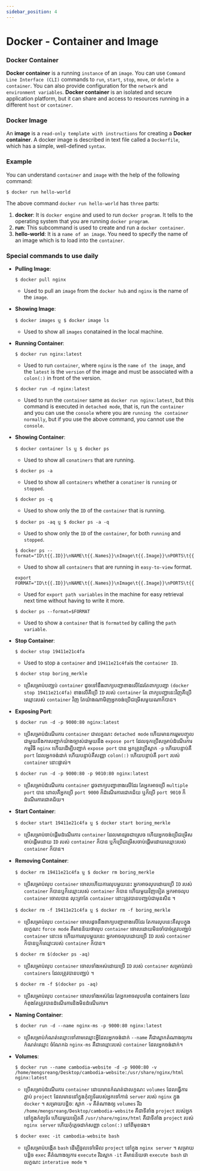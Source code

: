 ```yaml
---
sidebar_position: 4
---
```


# Docker - Container and Image

### Docker Container

**Docker container** is a running `instance` of an `image`. You can use `Command Line Interface (CLI)` commands to `run`, `start`, `stop`, `move`, or `delete a container`. You can also provide configuration for the `network` and `environment variables`. **Docker container** is an isolated and secure application platform, but it can share and access to resources running in a different `host` or `container`.

### Docker Image

An **image** is a `read-only template with instructions` for creating a **Docker container**. A docker image is described in text file called a `Dockerfile`, which has a simple, well-defined `syntax`.

### Example

You can understand `container` and `image` with the help of the following command:

```shell
$ docker run hello-world
```

The above command `docker run hello-world` has `three` parts:

1. **docker**: It is `docker engine` and used to run `docker program`. It tells to the operating system that you are running `docker program`.
2. **run**: This subcommand is used to create and run a `docker container`.
3. **hello-world**: It is a `name of an image`. You need to specify the name of an image which is to load into the `container`.

### Special commands to use daily

- **Pulling Image**:

  ```shell
  $ docker pull nginx
  ```

  - Used to pull an `image` from the `docker hub` and `nginx` is the name of the `image`.

- **Showing Image**:

  ```shell
  $ docker images ឬ​ $ docker image ls
  ```

  - Used to show all `images` conatained in the local machine.

- **Running Container**:

  ```shell
  $ docker run nginx:latest
  ```

  - Used to run `container`, where `nginx` is the `name of the image`, and the `latest` is the `version` of the image and must be associated with a `colon(:)` in front of the version.

  ```shell
  $ docker run -d nginx:latest
  ```

  - Used to run the `container` same as `docker run nginx:latest`, but this command is executed in `detached mode`, that is, run the `container` and you can use the `console` where you are `running the container normally`, but if you use the above command, you cannot use the `console`.

- **Showing Container**:

  ```shell
  $ docker container ls ឬ $ docker ps
  ```

  - Used to show all `conatiners` that are running.

  ```shell
  $ docker ps -a
  ```

  - Used to show all `containers` whether a `conatiner` is `running` or `stopped`.

  ```shell
  $ docker ps -q
  ```

  - Used to show only the `ID` of the `container` that is running.

  ```shell
  $ docker ps -aq ឬ $ docker ps -a -q
  ```

  - Used to show only the `ID` of the `container`, for both `running` and `stopped`.

  ```shell
  $ docker ps --format="ID\t{{.ID}}\nNAME\t{{.Names}}\nImage\t{{.Image}}\nPORTS\t{{.Ports}}\nCOMMAND\t{{.Command}}\nCREATED\t{{.CreatedAt}}\nSTATUS\t{{.Status}}\n"
  ```

  - Used to show all `containers` that are running in `easy-to-view` format.

  ```shell
  export FORMAT="ID\t{{.ID}}\nNAME\t{{.Names}}\nImage\t{{.Image}}\nPORTS\t{{.Ports}}\nCOMMAND\t{{.Command}}\nCREATED\t{{.CreatedAt}}\nSTATUS\t{{.Status}}\n"
  ```

  - Used for `export path variables` in the machine for easy retrieval next time without having to write it more.

  ```shell
  $ docker ps --format=$FORMAT
  ```

  - Used to show a `container` that is `formatted` by calling the `path variable`.

- **Stop Container**:

  ```shell
  $ docker stop 19411e21c4fa
  ```

  - Used to stop a `container` and `19411e21c4fa`is the `container ID`.

  ```shell
  $ docker stop boring_merkle
  ```

  - ប្រើសម្រាប់បញ្ឈប់ `container` ដូចទៅនឹងពាក្យបញ្ជាខាងលើដែរតែពាក្យបញ្ជា `(docker stop 19411e21c4fa)` ខាងលើគឺប្រើ `ID` របស់ `container` តែ ពាក្យបញ្ជានេះវិញគឺប្រើឈ្មោះរបស់ `container` វិញ តែយ៉ាងណាមិញអ្នកចង់ប្រើជម្រើសមួយណាក៏បាន។

- **Exposing Port**:

  ```shell
  $ docker run -d -p 9000:80 nginx:latest
  ```

  - ប្រើសម្រាប់ដំណើរការ `container` ជាលក្ខណះ `detached mode` ហើយមានការរួមបញ្ចូលជាមួយនឹងការបញ្ជាក់យ៉ាងច្បាស់ជាមួយនឹង `expose port` ដែលទុកប្រើសម្រាប់ដំណើរការកម្មវិធី `nginx` ហើយដើម្បីបញ្ជាក់ `expose port` បាន អ្នកត្រូវប្រើស្លាក `-p` ហើយបន្ទាប់គឺ `port` ដែលអ្នកចង់ដាក់ ហើយបន្ទាប់គឺសញ្ញា `colon(:)` ហើយបន្ទាប់គឺ `port` របស់ `container` នោះផ្ទាល់។

  ```shell
  $ docker run -d -p 9000:80 -p 9010:80 nginx:latest
  ```

  - ប្រើសម្រាប់ដំណើរការ `container` ដូចពាក្យបញ្ជាខាងលើដែរ តែអ្នកអាចប្រើ `multiple port` បាន ពោលគឺអ្នកប្រើ `port 9000` ក៏ដំណើរការជោគជ័យ ឬក៏ប្រើ `port 9010` ក៏ដំណើរការជោគជ័យ។

- **Start Container**:

  ```shell
  $ docker start 19411e21c4fa ឬ $ docker start boring_merkle
  ```

  - ប្រើសម្រាប់ចាប់ផ្តើមដំណើរការ `container` ដែលមានរួចជាស្រេច ហើយអ្នកចង់ប្រើជម្រើសចាប់ផ្តើមដោយ `ID` របស់ `container` ក៏បាន​ ឬក៏ប្រើជម្រើស​ចាប់ផ្តើមដោយឈ្មោះរបស់ `container` ក៏បាន។

- **Removing Container**:

  ```shell
  $ docker rm 19411e21c4fa ឬ $ docker rm boring_merkle
  ```

  - ប្រើសម្រាប់លុប `container` ចោលហើយការលុបមួយនេះ អ្នកអាចលុបដោយប្រើ `ID` របស់ `container` ក៏បានឬក៏ឈ្មោះរបស់ `container` ក៏​បាន ហើយមួយវិញទៀត អ្នកអាចលុប `container` ចោលបាន លុះត្រាតែ `container` នោះត្រូវបានបញ្ឈប់ជាមុនសិន ។

  ```shell
  $ docker rm -f 19411e21c4fa ឬ $ docker rm -f boring_merkle
  ```

  - ប្រើសម្រាប់លុប `container` ចោលដូចនឹងពាក្យបញ្ជាខាងលើដែរ តែការលុបនេះគឺលុបក្នុងលក្ខណះ `force mode` គឺមានន័យថាលុប `container` ចោលដោយមិនចាំបាច់ត្រូវបញ្ឈប់ `container` នោះទេ ហើយការលុបមួយនេះ អ្នកអាចលុបដោយប្រើ `ID` របស់ `container` ក៏បានឬក៏ឈ្មោះរបស់ `container` ក៏​បាន។

  ```shell
  $ docker rm $(docker ps -aq)
  ```

  - ប្រើសម្រាប់លុប `container` ចោលទាំងអស់ដោយប្រើ `ID` របស់ `container` សម្រាប់រាល់ `containers` ដែលត្រូវបានបញ្ឈប់ ។

  ```shell
  $ docker rm -f $(docker ps -aq)
  ```

  - ប្រើសម្រាប់លុប `container` ចោលទាំងអស់ដែរ តែអ្នកអាចលុបទាំង containers ដែលកំពុងតែត្រូវបានដំណើរការនិងមិនដំណើរការ។

- **Naming Container**:

  ```shell
  $ docker run -d --name nginx-ms -p 9000:80 nginx:latest
  ```

  - ប្រើសម្រាប់កំណត់ឈ្មោះទៅតាមឈ្មោះអ្វីដែលអ្នកចង់ដាក់ `--name` គឺជាស្លាកតំណាងឲ្យការកំណត់ឈ្មោះ ចំណែកឯ `nginx-ms` គឺជាឈ្មោះរបស់ `container` ដែលអ្នកចង់ដាក់។

- **Volumes**:

  ```shell
  $ docker run --name cambodia-website -d -p 9000:80 -v /home/mengsreang/Desktop/cambodia-website:/usr/share/nginx/html nginx:latest
  ```

  - ប្រើសម្រាប់​ដំណើរការ `container` ដោយមានកំណត់ជាលក្ខណះ `volumes` ដែលធ្វើការភ្ជាប់ `project` ដែលមាននៅក្នុងកុំព្យូទ័ររបស់អ្នកទៅកាន់ `server` របស់ `nginx` ក្នុង `docker` ។​ សម្រាយបន្តិច: ស្លាក `-v` គឺតំណាងឲ្យ `volumes` រីឯ `/home/mengsreang/Desktop/cambodia-website` គឺជាទីតាំង `project` របស់អ្នកនៅក្នុងកំព្យូទ័រ ហើយមួយទៀតគឺ `/usr/share/nginx/html` គឺជាទីតាំង `project` របស់ `nginx server` ហើយកុំភ្លេចដាក់សញ្ញា `colon(:)` នៅពីមុខផង។

  ```shell
  $ docker exec -it cambodia-website bash
  ```

  - ប្រើសម្រាប់បង្កើត `bash` ដើម្បីចូលទៅមើល `project` នៅក្នុង `nginx server` ។​ សម្រាយបន្តិច `exec` គឺតំណាងឲ្យការ `execute` រីឯស្លាក `-it` គឺមានន័យថា `execute bash` ជាលក្ខណះ `interative mode` ។
